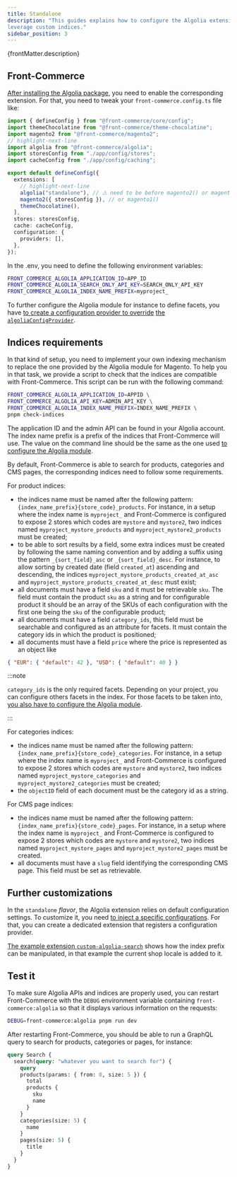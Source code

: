 ```yaml
---
title: Standalone
description: "This guides explains how to configure the Algolia extension to
leverage custom indices."
sidebar_position: 3
---
```


<p>{frontMatter.description}</p>

## Front-Commerce

[After installing the Algolia package](/docs/3.x/extensions/algolia/#installation),
you need to enable the corresponding extension. For that, you need to tweak your
`front-commerce.config.ts` file like:

```typescript title="front-commerce.config.ts"
import { defineConfig } from "@front-commerce/core/config";
import themeChocolatine from "@front-commerce/theme-chocolatine";
import magento2 from "@front-commerce/magento2";
// highlight-next-line
import algolia from "@front-commerce/algolia";
import storesConfig from "./app/config/stores";
import cacheConfig from "./app/config/caching";

export default defineConfig({
  extensions: [
    // highlight-next-line
    algolia("standalone"), // ⚠️ need to be before magento2() or magento1()
    magento2({ storesConfig }), // or magento1()
    themeChocolatine(),
  ],
  stores: storesConfig,
  cache: cacheConfig,
  configuration: {
    providers: [],
  },
});
```

<a name="algolia-standalone-env"></a>
In the .env, you need to define the following environment variables:

```bash title=".env"
FRONT_COMMERCE_ALGOLIA_APPLICATION_ID=APP_ID
FRONT_COMMERCE_ALGOLIA_SEARCH_ONLY_API_KEY=SEARCH_ONLY_API_KEY
FRONT_COMMERCE_ALGOLIA_INDEX_NAME_PREFIX=myproject_
```

<a name="algolia-standalone-config"></a>

To further configure the Algolia module for instance to define facets, you have
[to create a configuration provider to override](/docs/3.x/guides/configuration/add-a-configuration-provider)
[the `algoliaConfigProvider`](https://gitlab.blackswift.cloud/front-commerce/front-commerce/-/blob/871107f4f1c8c4acc88b555efa54f1d264227bf5/modules/datasource-algolia/server/config/algoliaConfigProvider.js).

## Indices requirements

In that kind of setup, you need to implement your own indexing mechanism to
replace the one provided by the Algolia module for Magento. To help you in that
task, we provide a script to check that the indices are compatible with
Front-Commerce. This script can be run with the following command:

```bash
FRONT_COMMERCE_ALGOLIA_APPLICATION_ID=APPID \
FRONT_COMMERCE_ALGOLIA_API_KEY=ADMIN_API_KEY \
FRONT_COMMERCE_ALGOLIA_INDEX_NAME_PREFIX=INDEX_NAME_PREFIX \
pnpm check-indices
```

The application ID and the admin API can be found in your Algolia account. The
index name prefix is a prefix of the indices that Front-Commerce will use. The
value on the command line should be the same as the one used
[to configure the Algolia module](#algolia-standalone-env).

By default, Front-Commerce is able to search for products, categories and CMS
pages, the corresponding indices need to follow some requirements.

For product indices:

- the indices name must be named after the following pattern:
  `{index_name_prefix}{store_code}_products`. For instance, in a setup where the
  index name is `myproject_` and Front-Commerce is configured to expose 2 stores
  which codes are `mystore` and `mystore2`, two indices named
  `myproject_mystore_products` and `myproject_mystore2_products` must be
  created;
- to be able to sort results by a field, some extra indices must be created by
  following the same naming convention and by adding a suffix using the pattern
  `_{sort_field}_asc` or `_{sort_field}_desc`. For instance, to allow sorting by
  created date (field `created_at`) ascending and descending, the indices
  `myproject_mystore_products_created_at_asc` and
  `myproject_mystore_products_created_at_desc` must exist;
- all documents must have a field `sku` and it must be retrievable `sku`. The
  field must contain the product `sku` as a string and for configurable product
  it should be an array of the SKUs of each configuration with the first one
  being the `sku` of the configurable product;
- all documents must have a field `category_ids`, this field must be searchable
  and configured as an attribute for facets. It must contain the category ids in
  which the product is positioned;
- all documents must have a field `price` where the price is represented as an
  object like

```json
{ "EUR": { "default": 42 }, "USD": { "default": 40 } }
```

:::note

`category_ids` is the only required facets. Depending on your project, you can
configure others facets in the index. For those facets to be taken into,
[you also have to configure the Algolia module](#algolia-standalone-config).

:::

For categories indices:

- the indices name must be named after the following pattern:
  `{index_name_prefix}{store_code}_categories`. For instance, in a setup where
  the index name is `myproject_` and Front-Commerce is configured to expose 2
  stores which codes are `mystore` and `mystore2`, two indices named
  `myproject_mystore_categories` and `myproject_mystore2_categories` must be
  created;
- the `objectID` field of each document must be the category id as a string.

For CMS page indices:

- the indices name must be named after the following pattern:
  `{index_name_prefix}{store_code}_pages`. For instance, in a setup where the
  index name is `myproject_` and Front-Commerce is configured to expose 2 stores
  which codes are `mystore` and `mystore2`, two indices named
  `myproject_mystore_pages` and `myproject_mystore2_pages` must be created.
- all documents must have a `slug` field identifying the corresponding CMS page.
  This field must be set as retrievable.

## Further customizations

In the `standalone` _flavor_, the Algolia extension relies on default
configuration settings. To customize it, you need
[to inject a specific configurations](/docs/3.x/guides/configuration/add-a-configuration-provider).
For that, you can create a dedicated extension that registers a configuration
provider.

[The example extension `custom-algolia-search`](https://gitlab.blackswift.cloud/front-commerce/front-commerce/-/tree/main/skeleton/example-extensions/custom-algolia-search)
shows how the index prefix can be manipulated, in that example the current shop
locale is added to it.

## Test it

To make sure Algolia APIs and indices are properly used, you can restart
Front-Commerce with the `DEBUG` environment variable containing
`front-commerce:algolia` so that it displays various information on the
requests:

```bash title="Run Front-Commerce with Algolia's debug flag"
DEBUG=front-commerce:algolia pnpm run dev
```

After restarting Front-Commerce, you should be able to run a GraphQL query to
search for products, categories or pages, for instance:

```graphql title="http://localhost:4000/graphql"
query Search {
  search(query: "whatever you want to search for") {
    query
    products(params: { from: 0, size: 5 }) {
      total
      products {
        sku
        name
      }
    }
    categories(size: 5) {
      name
    }
    pages(size: 5) {
      title
    }
  }
}
```
